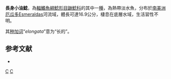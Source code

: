 {{Speciesbox
| status = NE
| status_system = IUCN3.1
| genus = Pimelodella
| species = elongata
| authority = [[Günther|Günther]], 1860
| synonyms = *''Pimelodus elongatus'', Günther, 1860
}}

'''長身小油鯰'''，為[[輻鰭魚綱|輻鰭魚綱]][[鯰形目|鯰形目]][[鼬鯰科|鼬鯰科]]的其中一[[種|種]]，為熱帶淡水魚，分布於[[南美洲|南美洲]][[厄瓜多|厄瓜多]]Esmeraldas河流域，體長可達16.9公分，棲息在底層水域，生活習性不明。

其[[种加词|种加词]]“''elongata''”意为“长的”。

==参考文献==
*{{FishBase_species|genus=Pimelodella|species=elongata|year=2015|month=6}}

{{Taxonbar|from=Q6417393}}

[[Category:小油鯰屬|C]]
[[Category:1860年描述的鱼类|C]]